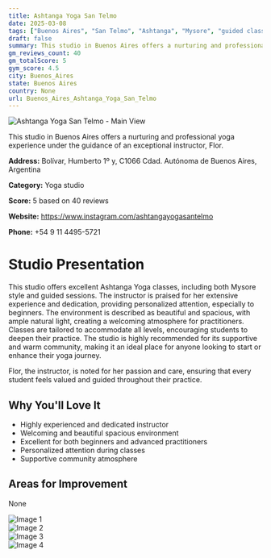 ```yaml
---
title: Ashtanga Yoga San Telmo
date: 2025-03-08
tags: ["Buenos Aires", "San Telmo", "Ashtanga", "Mysore", "guided classes", "welcoming atmosphere", "spacious environment", "Buenos Aires"]  
draft: false
summary: This studio in Buenos Aires offers a nurturing and professional yoga experience under the guidance of an exceptional instructor, Flor.
gm_reviews_count: 40
gm_totalScore: 5
gym_score: 4.5
city: Buenos_Aires
state: Buenos Aires
country: None
url: Buenos_Aires_Ashtanga_Yoga_San_Telmo
---
```


<div className="aspect-[16/9] relative my-8">
  <img 
    src="https://lh5.googleusercontent.com/p/AF1QipOt5EiRpJnD6J5W9dlojFEqX7KGN0M0PHmti6vW=w1920-h1080-k-no"
    alt="Ashtanga Yoga San Telmo - Main View"
    className="object-cover absolute inset-0 w-full h-full rounded-lg"
  />
</div>

This studio in Buenos Aires offers a nurturing and professional yoga experience under the guidance of an exceptional instructor, Flor.

**Address:** Bolívar, Humberto 1º y, C1066 Cdad. Autónoma de Buenos Aires, Argentina

**Category:** Yoga studio

**Score:** 5 based on 40 reviews

**Website:** https://www.instagram.com/ashtangayogasantelmo

**Phone:** +54 9 11 4495-5721

# Studio Presentation

This studio offers excellent Ashtanga Yoga classes, including both Mysore style and guided sessions. The instructor is praised for her extensive experience and dedication, providing personalized attention, especially to beginners. The environment is described as beautiful and spacious, with ample natural light, creating a welcoming atmosphere for practitioners. Classes are tailored to accommodate all levels, encouraging students to deepen their practice. The studio is highly recommended for its supportive and warm community, making it an ideal place for anyone looking to start or enhance their yoga journey.

Flor, the instructor, is noted for her passion and care, ensuring that every student feels valued and guided throughout their practice.

## Why You'll Love It

- Highly experienced and dedicated instructor
- Welcoming and beautiful spacious environment
- Excellent for both beginners and advanced practitioners
- Personalized attention during classes
- Supportive community atmosphere

## Areas for Improvement

None

<div className="grid grid-cols-1 xl:grid-cols-2 gap-4 my-8">
<div className="aspect-[4/3] relative"><img src="https://lh3.googleusercontent.com/p/AF1QipMPVBLKAGYq9el2mqOONUMBXp3_Wcyu7fg687m9=w1920-h1080-k-no" alt="Image 1" className="object-cover absolute inset-0 w-full h-full rounded-lg" /></div>
<div className="aspect-[4/3] relative"><img src="https://lh5.googleusercontent.com/p/AF1QipM-DDFI_eml18QkwhLZY5MzEBrjlJsm4hlh2WI0=w1920-h1080-k-no" alt="Image 2" className="object-cover absolute inset-0 w-full h-full rounded-lg" /></div>
<div className="aspect-[4/3] relative"><img src="https://lh5.googleusercontent.com/p/AF1QipOAxUT7tyDMyFwgkuktf9e2Nk6BB0ttHiIro9kz=w1920-h1080-k-no" alt="Image 3" className="object-cover absolute inset-0 w-full h-full rounded-lg" /></div>
<div className="aspect-[4/3] relative"><img src="https://lh5.googleusercontent.com/p/AF1QipNWHJtwsKETheGlltS9Ndh6gz4dcPeSzC3aAscm=w1920-h1080-k-no" alt="Image 4" className="object-cover absolute inset-0 w-full h-full rounded-lg" /></div>
</div>